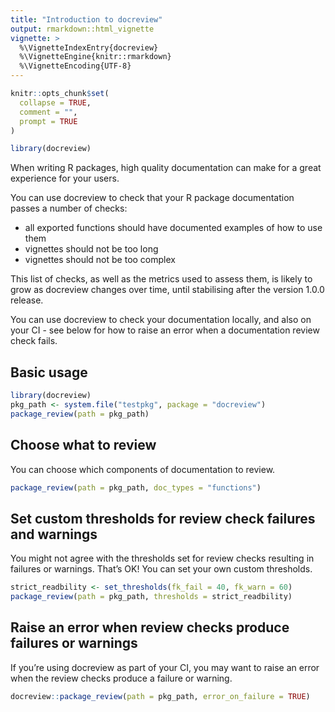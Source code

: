 ```yaml
---
title: "Introduction to docreview"
output: rmarkdown::html_vignette
vignette: >
  %\VignetteIndexEntry{docreview}
  %\VignetteEngine{knitr::rmarkdown}
  %\VignetteEncoding{UTF-8}
---
```


```r
knitr::opts_chunk$set(
  collapse = TRUE,
  comment = "",
  prompt = TRUE
)

library(docreview)
```

When writing R packages, high quality documentation can make for a great experience for your users.  

You can use docreview to check that your R package documentation passes a number of checks:

* all exported functions should have documented examples of how to use them
* vignettes should not be too long
* vignettes should not be too complex

This list of checks, as well as the metrics used to assess them, is likely to grow as docreview changes over time, until stabilising after the version 1.0.0 release.

You can use docreview to check your documentation locally, and also on your CI - see below for how to raise an error when a documentation review check fails.

## Basic usage
```r
library(docreview)
pkg_path <- system.file("testpkg", package = "docreview")
package_review(path = pkg_path)
```
 
## Choose what to review

You can choose which components of documentation to review.

```r
package_review(path = pkg_path, doc_types = "functions")
```


## Set custom thresholds for review check failures and warnings

You might not agree with the thresholds set for review checks resulting in failures or warnings.  That's OK!  You can set your own custom thresholds.

```r
strict_readbility <- set_thresholds(fk_fail = 40, fk_warn = 60)
package_review(path = pkg_path, thresholds = strict_readbility)
```

## Raise an error when review checks produce failures or warnings

If you're using docreview as part of your CI, you may want to raise an error when the review checks produce a failure or warning.

```r
docreview::package_review(path = pkg_path, error_on_failure = TRUE)
```


